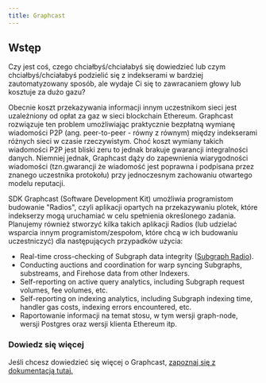 ```yaml
---
title: Graphcast
---
```


## Wstęp

Czy jest coś, czego chciałbyś/chciałabyś się dowiedzieć lub czym chciałbyś/chciałabyś podzielić się z indekserami w bardziej zautomatyzowany sposób, ale wydaje Ci się to zawracaniem głowy lub kosztuje za dużo gazu?

Obecnie koszt przekazywania informacji innym uczestnikom sieci jest uzależniony od opłat za gaz w sieci blockchain Ethereum. Graphcast rozwiązuje ten problem umożliwiając praktycznie bezpłatną wymianę wiadomości P2P (ang. peer-to-peer - równy z równym) między indekserami różnych sieci w czasie rzeczywistym. Choć koszt wymiany takich wiadomości P2P jest bliski zeru to jednak brakuje gwarancji integralności danych. Niemniej jednak, Graphcast dąży do zapewnienia wiarygodności wiadomości (tzn.gwarancji że wiadomość jest poprawna i podpisana przez znanego uczestnika protokołu) przy jednoczesnym zachowaniu otwartego modelu reputacji.

SDK Graphcast (Software Development Kit) umożliwia programistom budowanie "Radios", czyli aplikacji opartych na przekazywaniu plotek, które indekserzy mogą uruchamiać w celu spełnienia określonego zadania. Planujemy również stworzyć kilka takich aplikacji Radios (lub udzielać wsparcia innym programistom/zespołom, które chcą w ich budowaniu uczestniczyć) dla następujących przypadków użycia:

- Real-time cross-checking of Subgraph data integrity ([Subgraph Radio](https://docs.graphops.xyz/graphcast/radios/subgraph-radio/intro)).
- Conducting auctions and coordination for warp syncing Subgraphs, substreams, and Firehose data from other Indexers.
- Self-reporting on active query analytics, including Subgraph request volumes, fee volumes, etc.
- Self-reporting on indexing analytics, including Subgraph indexing time, handler gas costs, indexing errors encountered, etc.
- Raportowanie informacji na temat stosu, w tym wersji graph-node, wersji Postgres oraz wersji klienta Ethereum itp.

### Dowiedz się więcej

Jeśli chcesz dowiedzieć się więcej o Graphcast, [zapoznaj się z dokumentacją tutaj.](https://docs.graphops.xyz/graphcast/intro)
